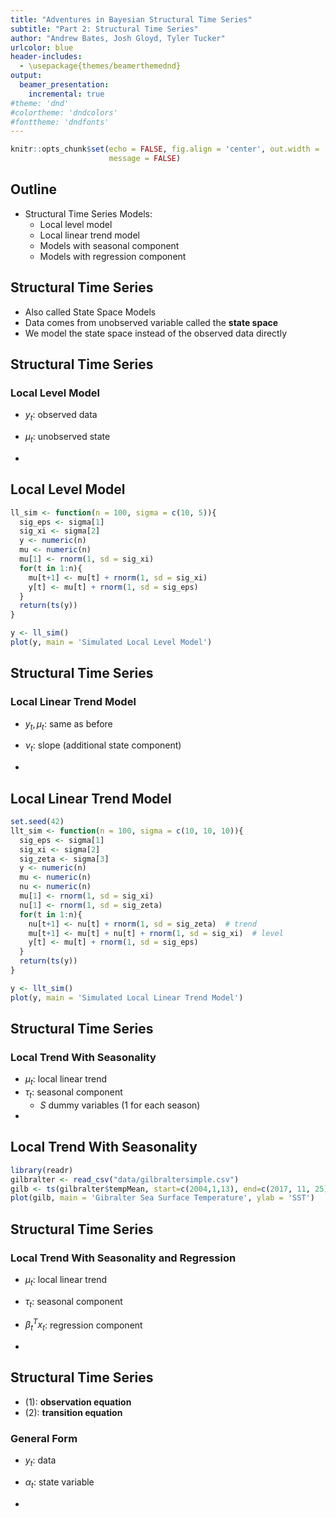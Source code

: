 ```yaml
---
title: "Adventures in Bayesian Structural Time Series"
subtitle: "Part 2: Structural Time Series"
author: "Andrew Bates, Josh Gloyd, Tyler Tucker"
urlcolor: blue
header-includes:
  - \usepackage{themes/beamerthemednd}
output: 
  beamer_presentation:
    incremental: true
#theme: 'dnd'
#colortheme: 'dndcolors'
#fonttheme: 'dndfonts'
---
```


```r
knitr::opts_chunk$set(echo = FALSE, fig.align = 'center', out.width = '95%',
                      message = FALSE)
```


<!-- slide 1 -->

## Outline

- Structural Time Series Models:
    - Local level model
    - Local linear trend model
    - Models with seasonal component
    - Models with regression component


<!-- slide 2 -->

## Structural Time Series 

- Also called State Space Models
- Data comes from unobserved variable called the  **state space**
- We model the state space instead of the observed data directly


<!-- slide 3 -->

## Structural Time Series

### Local Level Model

- $y_t$: observed data
- $\mu_t$: unobserved state

- \begin{align*}
y_t &= \mu_t + \varepsilon_t  &\varepsilon_t \sim N(0,\sigma^2_{\varepsilon}) \\
\mu_{t+1} &= \mu_t + \xi_t  &\xi_t \sim N(0, \sigma^2_{\xi}) 
\end{align*}


<!-- slide 4 -->

## Local Level Model

```r
ll_sim <- function(n = 100, sigma = c(10, 5)){
  sig_eps <- sigma[1]
  sig_xi <- sigma[2]
  y <- numeric(n)
  mu <- numeric(n)
  mu[1] <- rnorm(1, sd = sig_xi)
  for(t in 1:n){
    mu[t+1] <- mu[t] + rnorm(1, sd = sig_xi)
    y[t] <- mu[t] + rnorm(1, sd = sig_eps)
  }
  return(ts(y))
}

y <- ll_sim()
plot(y, main = 'Simulated Local Level Model')
```



<!-- slide 5 -->

## Structural Time Series

### Local Linear Trend Model

- $y_t, \mu_t$: same as before
- $\nu_t$: slope (additional state component)

- \begin{align*}
y_t &= \mu_t + \varepsilon_t  &\varepsilon_t \sim N(0, \sigma_{\varepsilon}^2) \\
\mu_{t+1} &= \mu_t + \nu_t + \xi_t  &\xi_t \sim N(0, \sigma_{\xi}^2) \\
\nu_{t+1} &= \nu_t + \zeta_t  &\zeta_t \sim N(0, \sigma_{\zeta}^2)
\end{align*}


<!-- slide 6 -->

## Local Linear Trend Model

```r
set.seed(42)
llt_sim <- function(n = 100, sigma = c(10, 10, 10)){
  sig_eps <- sigma[1]
  sig_xi <- sigma[2]
  sig_zeta <- sigma[3]
  y <- numeric(n)
  mu <- numeric(n)
  nu <- numeric(n)
  mu[1] <- rnorm(1, sd = sig_xi)
  nu[1] <- rnorm(1, sd = sig_zeta)
  for(t in 1:n){
    nu[t+1] <- nu[t] + rnorm(1, sd = sig_zeta)  # trend
    mu[t+1] <- mu[t] + nu[t] + rnorm(1, sd = sig_xi)  # level
    y[t] <- mu[t] + rnorm(1, sd = sig_eps)
  }
  return(ts(y))
}

y <- llt_sim()
plot(y, main = 'Simulated Local Linear Trend Model')
```



<!-- slide 7 -->

## Structural Time Series

### Local Trend With Seasonality

- $\mu_t$: local linear trend
- $\tau_t$: seasonal component
    - $S$ dummy variables (1 for each season)

- \begin{align*}
&y_t = \mu_t + \tau_t + \varepsilon_t  &\zeta_t \sim N(0, \sigma^2_{\varepsilon}) \\
&\tau_t = \sum_{s=1}^{S-1} \tau_{t-s} + \omega_t  &\tau_t \sim N(0, \sigma^2_{\omega})
\end{align*}


<!-- slide 8 -->

## Local Trend With Seasonality

```r
library(readr)
gilbralter <- read_csv("data/gilbraltersimple.csv")  
gilb <- ts(gilbralter$tempMean, start=c(2004,1,13), end=c(2017, 11, 25), frequency=30)
plot(gilb, main = 'Gibralter Sea Surface Temperature', ylab = 'SST')
```


<!-- slide 9 -->

## Structural Time Series

### Local Trend With Seasonality and Regression

- $\mu_t$: local linear trend 
- $\tau_t$: seasonal component
- $\beta_t^Tx_t$: regression component

- \begin{align*}
&y_t = \mu_t + \tau_t + \beta_t^Tx_t  + \varepsilon_t &\varepsilon_t \sim N(0, \sigma^2_{\varepsilon})
\end{align*}


<!-- slide 10 -->


## Structural Time Series

- (1): **observation equation**
- (2): **transition equation**


### General Form

- $y_t$: data
- $\alpha_t$: state variable

- \begin{align}
y_t &= Z_t'\alpha_t + \varepsilon_t  &\varepsilon_t \sim N(0, H_t)  \\
\alpha_{t+1} &= T_t\alpha_t + R_t\eta_t  &\eta_t \sim N(0, Q_t) 
\end{align}





